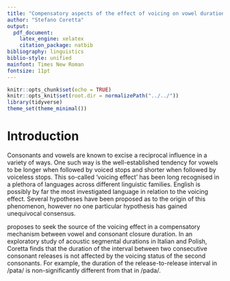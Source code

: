 ```yaml
---
title: "Compensatory aspects of the effect of voicing on vowel duration in English"
author: "Stefano Coretta"
output:
  pdf_document:
    latex_engine: xelatex
    citation_package: natbib
bibliography: linguistics
biblio-style: unified
mainfont: Times New Roman
fontsize: 11pt
---
```


```r
knitr::opts_chunk$set(echo = TRUE)
knitr::opts_knit$set(root.dir = normalizePath("../../"))
library(tidyverse)
theme_set(theme_minimal())
```

# Introduction

Consonants and vowels are known to excise a reciprocal influence in a variety of ways.
One such way is the well-established tendency for vowels to be longer when followed by voiced stops and shorter when followed by voiceless stops.
This so-called 'voicing effect' has been long recognised in a plethora of languages across different linguistic families.
English is possibly by far the most investigated language in relation to the voicing effect.
Several hypotheses have been proposed as to the origin of this phenomenon, however no one particular hypothesis has gained unequivocal consensus.

\citet{coretta2018j} proposes to seek the source of the voicing effect in a compensatory mechanism between vowel and consonant closure duration.
In an exploratory study of acoustic segmental durations in Italian and Polish, Coretta finds that the duration of the interval between two consecutive consonant releases is not affected by the voicing status of the second consonants.
For example, the duration of the release-to-release interval in /pata/ is non-significantly different from that in /pada/.
